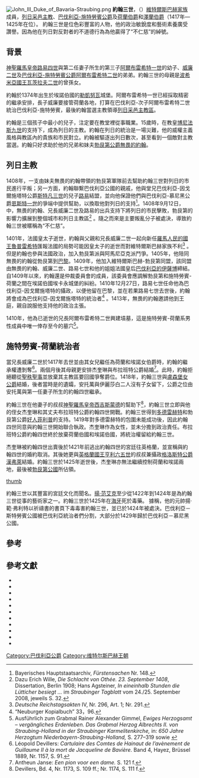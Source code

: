 [[File:John_III_Duke_of_Bavaria-Straubing.png|thumb]]
'''約翰三世'''，（{{bd|1374年||1425年|1月6日|catIdx=W}}）[[維特爾斯巴赫王朝|維特爾斯巴赫家族]]成員，[[列日采邑主教區|列日采邑主教]]、[[巴伐利亞統治者列表|巴伐利亞-施特勞賓公爵]]及[[荷蘭伯國|荷蘭伯爵]]和[[澤蘭伯國|澤蘭伯爵]]（1417年—1425年在位）。 約翰三世是位色彩豐富的人物，他的政治敏銳度和藝術素養廣受讚譽。因為他在列日對反對者的不道德行為為他贏得了“不仁慈”的綽號。

==背景==
[[神聖羅馬皇帝|神聖羅馬皇帝]][[路易四世_(神聖羅馬帝國)|路易四世]]與第二任妻子{{link-en|埃諾的瑪格麗特二世|Margaret II, Countess of Hainaut|瑪格麗特二世}}所生的第三子{{sfn|van Oostrom|1992|p=6}}[[阿爾布雷希特一世_(巴伐利亞)|阿爾布雷希特一世]]的幼子、[[威廉二世_(巴伐利亞)|威廉二世]]及[[阿爾布雷希特二世_(巴伐利亞)|巴伐利亞-施特勞賓公爵阿爾布雷希特二世]]的弟弟。約翰三世的母親是[[捷克統治者列表|波希米亞國王]][[瓦茨拉夫二世|瓦茨拉夫二世]]的曾孫女{{link-en|布里格的瑪格麗特|Margaret of Brieg}}。

約翰於1374年出生於埃諾伯國的[[勒凱努瓦|勒凱努瓦]]城堡。阿爾布雷希特一世已經採取精密的繼承安排，長子威廉要接管荷蘭各地，打算在巴伐利亞-次子阿爾布雷希特二世統治巴伐利亞-施特勞賓，最後約翰當選主教領導[[列日采邑主教區|列日采邑主教區]]。 

約翰是三個孩子中最小的兒子，注定要在教堂裡從事職業。15歲時，在教皇[[博尼法斯九世|博尼法斯九世]]的支持下，成為列日的主教。約翰在列日的統治是一場災難，他的威權主義風格與教區內的貴族和市民對立。約翰被驅逐出列日數次，甚至看到一個敵對主教當選。約翰只好求助於他的兄弟和妹夫[[勃艮第公爵|勃艮第公爵]][[約翰_(勃艮第公爵)|無畏的約翰]]。

==列日主教==
1408年，一支由妹夫無畏的約翰帶領的勃艮第軍隊前去幫助約翰三世對列日的市民進行平叛；另一方面，約翰聯繫巴伐利亞公國的親戚，他與堂兄巴伐利亞-因戈爾施塔特公爵[[斯特凡三世_(巴伐利亞)|斯特凡三世]]的兒子[[路易七世_(巴伐利亞)|路易]]結盟，並向他保證他們與巴伐利亞-慕尼黑公爵[[恩斯特一世_(巴伐利亞)|恩斯特一世]]的爭端中提供幫助，以換取他對列日的支持<ref>Bayerisches Hauptstaatsarchiv, ''Fürstensachen'' Nr. 148.</ref>。1408年9月12日，{{link-en|奧塞戰役|Battle of Othée}}中，無畏的約翰、兄長威廉二世及路易的出兵支持下將列日的市民擊敗，勃艮第的影響力擴展到整個城市和列日主教區<ref> Dazu Erich Wille, ''Die Schlacht von Othée. 23. September 1408'', Dissertation, Berlin 1908; Hans Agsteiner, ''In eineinhalb Stunden die Lütticher besiegt …'' im ''Straubinger Tagblatt'' vom 24./25. September 2008, jeweils S. 32.</ref> 。隨之而來是主要叛亂分子被處決，導致約翰三世被暱稱為“不仁慈”。

1401年，法國皇太子逝世，約翰與父親和兄長威廉二世一起向新任[[羅馬人民的國王|羅馬人民的國王]][[魯普雷希特_(德意志)|魯普雷希特]]匯報法國的局勢可能因皇太子的逝世而對維特爾斯巴赫家族不利<ref>''Deutsche Reichstagsakten'' IV, Nr. 296, Art. 1; Nr. 291.</ref> 。但是約翰也參與法國政治，加入勃艮第派與阿馬尼亞克派鬥爭。1405年，他陪同無畏的約翰從勃艮第到[[巴黎|巴黎]]。1409年，他加入維特爾斯巴赫-勃艮第同盟，該同盟由無畏的約翰、威廉二世、路易七世和他的姐姐法國皇后[[巴伐利亞的伊薩博|巴伐利亞的伊薩博]]締結。自1409年以來，約翰還是仲裁委員會的成員，該委員會應調解勃艮第和施特勞賓-荷蘭之間在埃諾伯國埃卡永城堡的糾紛。1410年12月27日，路易七世任命他為巴伐利亞-因戈爾施塔特的攝政，以便他留在巴黎，並在若果路易七世去世後，約翰將會成為巴伐利亞-因戈爾施塔特的統治者<ref>“Neuburger Kopialbuch” 33，96. </ref> 。1413年，無畏的約翰邀請他到王庭，親自說服他支持他的政治主張。

1410年，他為已逝世的兄長阿爾布雷希特二世興建墳墓，這是施特勞賓-荷蘭系男性成員中唯一倖存至今的墓穴<ref>Ausführlich zum Grabmal Rainer Alexander Gimmel, ''Ewiges Herzogsamt – vergängliches Erdenleben. Das Grabmal Herzog Albrechts II. von Straubing-Holland in der Straubinger Karmelitenkirche,'' in: ''650 Jahre Herzogtum Niederbayern-Straubing-Holland,'' S. 277–319 sowie {{Literatur|Autor = Rainer Alexander Gimmel|Titel = Meisterwerke spätgotischer Sepukralskulptur. Studien zu den Tumbengrabmälern für Herzog Albrecht II. von Straubing-Holland in der Karmelitenkirche in Straubing und für Pfalzgraf Aribo I. von Bayern in der ehemaligen Benediktinerklosterkirche Seeon|Sammelwerk = Jahresbericht des Historischen Vereins für Straubing und Umgebung|Band = 106|Datum = 2005|Seiten = 55–378}}</ref>。

==施特勞賓-荷蘭統治者==
當兄長威廉二世於1417年去世並由其女兒{{link-en|埃諾女伯爵杰奎琳|Jacqueline, Countess of Hainaut|杰奎琳}}繼任為荷蘭和埃諾女伯爵時，約翰的繼承權遭剝奪<ref>Léopold Devillers: ''Cartulaire des Comtes de Hainaut de l’avènement de Guillaume II à la mort de Jacqueline de Bavière.'' Band 4, Hayez, Brüssel 1889, Nr. 1157, S. 91.</ref>。兩個月後其母親更安排杰奎琳與布拉班特公爵{{link-en|約翰四世 (布拉班特)|John IV, Duke of Brabant|約翰四世}}結婚<ref>Antheun Janse: ''Een pion voor een dame.'' S. 121 f.</ref>。此時，約翰拒絕聽從[[聖秩聖事|聖秩聖事]]並放棄其主教區要回國爭奪爵位。1418年，約翰三世與[[盧森堡君主列表|盧森堡女公爵]]{{link-en|伊麗莎白一世 (盧森堡)|Elisabeth, Duchess of Luxembourg|伊麗莎白}}結婚，後者當時是{{link-en|安托萬 (布拉班特)|Anthony, Duke of Brabant|布拉班特公爵安托萬}}的遺孀，安托萬與伊麗莎白二人沒有子女留下，公爵之位由安托萬與第一任妻子所生的約翰四世繼承。

約翰三世在他妻子的叔叔[[神聖羅馬皇帝|神聖羅馬皇帝]][[西吉斯蒙德_(神聖羅馬帝國)|西吉斯蒙德]]的幫助下<ref>Devillers, Bd. 4, Nr. 1173, S. 109 ff.; Nr. 1174, S. 111 f.</ref>，約翰三世立即與他的侄女杰奎琳和其丈夫布拉班特公爵約翰四世開戰。約翰三世得到[[多德雷赫特|多德雷赫特]]和勃艮第公爵[[菲利普三世_(勃艮第)|好人菲利普]]的支持。1419年對多德雷赫特的包圍未能成功後，因此約翰四世同意與約翰三世開始聯合執政。杰奎琳作為女性，並未分擔到政治責任。布拉班特公爵約翰四世終於放棄荷蘭伯國和埃諾伯國，將統治權留給約翰三世。

杰奎琳被約翰四世出賣後於1421年前逃出約翰四世的宮廷往英格蘭，並宣稱與約翰四世的婚約取消。其後她更與[[英格蘭國王|英格蘭國王]][[亨利六世_(英格蘭)|亨利六五世]]的叔叔兼攝政[[漢弗萊_(格洛斯特公爵)|格洛斯特公爵漢弗萊]]結婚。約翰三世於1425年逝世後，杰奎琳亦無法繼續控制荷蘭和埃諾兩地，最後被[[勃艮第公國|勃艮第公國]]所佔領。

[[file:Jan_van_Eyck_091.jpg|thumb]]

約翰三世以其豐富的宮廷文化而聞名。[[揚·范艾克|揚·范艾克]]至少從1422年到1424年是為約翰三世從事的藝術家之一。約翰三世於1425年在[[海牙|海牙]]死於毒藥。 據稱，他的元帥揚·範·弗利特以祈禱書的書頁下毒毒害約翰三世，並已於1424年被處決。巴伐利亞－斯特勞賓公國被巴伐利亞統治者們分割，大部分於1429年歸於巴伐利亞－慕尼黑公國。

==參考==
{{Reflist}}

==參考文獻==
* {{Literatur|Autor = Boris Blahak|Titel = Das Rechnungsbuch des Straubinger Landschreibers Hans Kastenmayr (1424/25)|Verlag = Magisterarbeit|Ort = Regensburg|Datum = 1997}}
* {{Literatur|Autor = Michaela Bleicher|Titel = Das Herzogtum Niederbayern-Straubing in den Hussitenkriegen. Kriegsalltag und Kriegsführung im Spiegel der Landschreiberrechnungen|Verlag = Dissertation|Ort = Universität Regensburg|Datum = 2006|Seiten = 41–50|Online = [http://epub.uni-regensburg.de/10414/ online]}}
* {{Literatur|Autor = Laetitia Boehm|Titel = Das Haus Wittelsbach in den Niederlanden|Sammelwerk = Zeitschrift für bayerische Landesgeschichte|Band = 44|Datum = 1981|Seiten = 93–130|Fundstelle = insbesondere 94, 115–123|Online = [http://periodika.digitale-sammlungen.de/zblg/kapitel/zblg44_kap10 online]}}
* {{Literatur|Hrsg = Alfons Huber, Johannes Prammer|Titel = 650 Jahre Herzogtum Niederbayern-Straubing-Holland. Vortragsreihe des Historischen Vereins für Straubing und Umgebung|Verlag = Historischer Verein für Straubing und Umgebung|Ort = Straubing|Datum = 2005|ISBN = 3-00-014600-8|Seiten = 321–375}}
* {{Literatur|Autor = Dorit-Maria Krenn, Joachim Wild|Titel = “fürste in der ferne”. Das Herzogtum Niederbayern-Straubing-Holland 1353–1425|Verlag = Haus der Bayerischen Geschichte|Ort = Augsburg|Datum = 2003|ISBN = 3-927233-86-2|Seiten = 11–12, 22–36, 40–45|Reihe = Hefte zur bayerischen Geschichte und Kultur|BandReihe = 28}}
* {{NDB|10|495|496|Johann. Herzog von Bayern|Heinrich Neu|118557742}}
* {{Literatur|Autor = Hans Patze|Titel = Die Wittelsbacher in der mittelalterlichen Politik Europas|Sammelwerk = Zeitschrift für bayerische Landesgeschichte|Band = 44|Datum = 1981|Seiten = 33–79|Fundstelle = insbesondere 75–77|Online = [http://periodika.digitale-sammlungen.de/zblg/kapitel/zblg44_kap8 online]}}
* {{Literatur|Autor = Friedrich Schneider|Titel = Herzog Johann von Baiern. Erwählter Bischof von Lüttich und Graf von Holland (1373–1425). Ein Kirchenfürst und Staatsmann am Anfang des XV. Jahrhunderts|Verlag = Kraus|Ort = Vaduz|Datum = 1965|Kommentar = Nachdruck der Ausgabe Berlin 1913}}
* {{ADB|14|231|233|Johann von Baiern, Bischof von Lüttich|Karl Theodor Wenzelburger|ADB:Johann (erwählter Bischof von Lüttich)}}    
* {{Literatur|Autor = Joachim Wild|Titel = Die Herzöge von Straubing und Ingolstadt. Residenzstädte auf Zeit|Hrsg = [[Alois_Schmid_(Historiker)|Alois Schmid]], Katharina Weigand|Sammelwerk = Die Herrscher Bayerns. 25 historische Portraits von Tassilo III. bis Ludwig III.|Auflage = 2.|Verlag = C. H. Beck|Ort = München|Datum = 2006|Seiten = 118–129|Fundstelle = insbesondere 121–123|ISBN = 3-406-54468-1}}
* {{Literatur|Autor = Joachim Wild|Titel = Holland. Die Wittelsbacher an der Nordsee (1346–1436)|Hrsg = Alois Schmid, Katharina Weigand|Sammelwerk = Bayern mitten in Europa. Vom Frühmittelalter bis ins 20. Jahrhundert|Verlag = C. H. Beck|Ort = München|Datum = 2005|Seiten = 92–106|Fundstelle = 102–105|ISBN = 3-406-52898-8}}

{{s-start}}
{{s-hou|[[維特爾斯巴赫王朝|維特爾斯巴赫王朝]]||1374年|1425年|1月6日}}
{{S-reg|}}
{{s-bef| before = {{link-en|霍恩的阿諾德二世|Arnold II of Horne}}}}
{{s-ttl| title  = [[列日采邑主教區|列日主教]]| years  = 1389年–1418年}}
{{s-aft| after  = {{link-de|瓦倫羅德的約翰|Johannes von Wallenrode}}}}
{{s-bef| rows=2 |before = {{link-en|埃諾女伯爵杰奎琳|Jacqueline, Countess of Hainaut|杰奎琳}}}}
{{s-ttl| title  = [[巴伐利亞統治者列表|巴伐利亞-施特勞賓公爵]]|years=1417年–1425年}}
{{s-aft| after  = [[恩斯特一世_(巴伐利亞)|恩斯特一世]]}}
{{s-ttl| title  = [[荷蘭伯國|荷蘭伯爵]]及[[澤蘭伯國|澤蘭伯爵]]|years=1420年–1425年}}
{{s-aft| after  = {{link-en|埃諾女伯爵杰奎琳|Jacqueline, Countess of Hainaut|杰奎琳}}}}
{{s-bef| before = {{link-en|伊麗莎白一世 (盧森堡)|Elisabeth, Duchess of Luxembourg|伊麗莎白}}}}
{{s-ttl| title  = [[盧森堡統治者列表|盧森堡公爵]]| years  = 1418年–1425年|regent1={{link-en|伊麗莎白一世 (盧森堡)|Elisabeth, Duchess of Luxembourg|伊麗莎白}}}}
{{s-aft| after  = {{link-en|伊麗莎白一世 (盧森堡)|Elisabeth, Duchess of Luxembourg|伊麗莎白}}}}
{{s-end}}

{{Authority Control}}

[[Category:巴伐利亞公爵|Category:巴伐利亞公爵]]
[[Category:维特尔斯巴赫王朝|Category:维特尔斯巴赫王朝]]